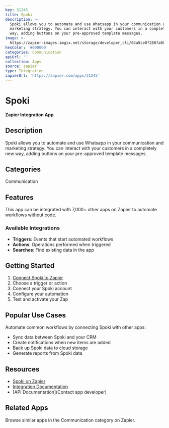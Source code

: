 ```yaml
---
key: 31245
title: Spoki
description: >-
  Spoki allows you to automate and use Whatsapp in your communication and
  marketing strategy. You can interact with your customers in a completely new
  way, adding buttons on your pre-approved template messages.
image: >-
  https://zapier-images.imgix.net/storage/developer_cli/04a5ce0f288fa0079fac157239c1e9ee.png?auto=format%2Ccompress&ixlib=python-3.0.0&q=50
hexColor: '#000000'
categories: Communication
apiUrl: ''
collection: Apps
source: zapier
type: Integration
zapierUrl: 'https://zapier.com/apps/31245'
---
```

# Spoki

**Zapier Integration App**

## Description

Spoki allows you to automate and use Whatsapp in your communication and marketing strategy. You can interact with your customers in a completely new way, adding buttons on your pre-approved template messages.

## Categories

Communication

## Features

This app can be integrated with 7,000+ other apps on Zapier to automate workflows without code.

### Available Integrations

- **Triggers**: Events that start automated workflows
- **Actions**: Operations performed when triggered
- **Searches**: Find existing data in the app

## Getting Started

1. [Connect Spoki to Zapier](https://zapier.com/apps/31245)
2. Choose a trigger or action
3. Connect your Spoki account
4. Configure your automation
5. Test and activate your Zap

## Popular Use Cases

Automate common workflows by connecting Spoki with other apps:

- Sync data between Spoki and your CRM
- Create notifications when new items are added
- Back up Spoki data to cloud storage
- Generate reports from Spoki data

## Resources

- [Spoki on Zapier](https://zapier.com/apps/31245)
- [Integration Documentation](https://zapier.com/apps/31245/integrations)
- [API Documentation](Contact app developer)

## Related Apps

Browse similar apps in the Communication category on Zapier.
